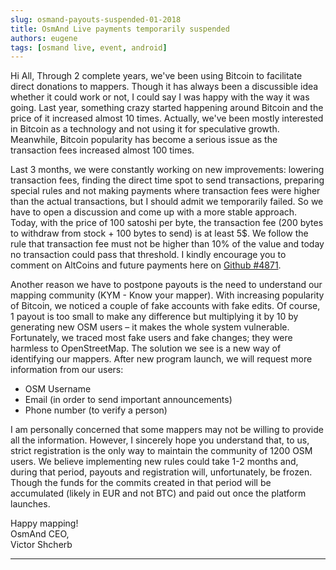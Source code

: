 ```yaml
---
slug: osmand-payouts-suspended-01-2018
title: OsmAnd Live payments temporarily suspended
authors: eugene
tags: [osmand live, event, android]
---
```


Hi All,
Through 2 complete years, we've been using Bitcoin to facilitate direct donations to mappers. Though it has always been a discussible idea whether it could work or not, I could say I was happy with the way it was going. Last year, something crazy started happening around Bitcoin and the price of it increased almost 10 times. Actually, we've been mostly interested in Bitcoin as a technology and not using it for speculative growth. Meanwhile, Bitcoin popularity has become a serious issue as the transaction fees increased almost 100 times.

<!--truncate-->

Last 3 months, we were constantly working on new improvements: lowering transaction fees, finding the direct time spot to send transactions, preparing special rules and not making payments where transaction fees were higher than the actual transactions, but I should admit we temporarily failed. So we have to open a discussion and come up with a more stable approach. Today, with the price of 100 satoshi per byte, the transaction fee (200 bytes to withdraw from stock + 100 bytes to send) is at least 5$. We follow the rule that transaction fee must not be higher than 10% of the value and today no transaction could pass that threshold. I kindly encourage you to comment on AltCoins and future payments here on [Github #4871](https://github.com/osmandapp/Osmand/issues/4871).

Another reason we have to postpone payouts is the need to understand our mapping community (KYM - Know your mapper). With increasing popularity of Bitcoin, we noticed a couple of fake accounts with fake edits. Of course, 1 payout is too small to make any difference but multiplying it by 10 by generating new OSM users – it makes the whole system vulnerable. Fortunately, we traced most fake users and fake changes; they were harmless to OpenStreetMap. The solution we see is a new way of identifying our mappers. After new program launch, we will request more information from our users:

* OSM Username
* Email (in order to send important announcements)
* Phone number (to verify a person)

I am personally concerned that some mappers may not be willing to provide all the information. However, I sincerely hope you understand that, to us, strict registration is the only way to maintain the community of 1200 OSM users.
We believe implementing new rules could take 1-2 months and, during that period, payouts and registration will, unfortunately, be frozen. Though the funds for the commits created in that period will be accumulated (likely in EUR and not BTC) and paid out once the platform launches.

Happy mapping!  
OsmAnd CEO,  
Victor Shcherb
________________________________________________

<LinksTelegram/>
<AppleStore/>
<AndroidStore/>